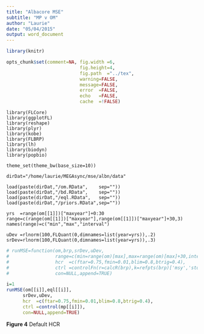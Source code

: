 ```yaml
---
title: "Albacore MSE"
subtitle: "MP v OM"
author: "Laurie"
date: "05/04/2015"
output: word_document
---
```


```r
library(knitr)

opts_chunk$set(comment=NA, fig.width =6, 
                           fig.height=4,
                           fig.path  ="../tex",
                           warning=FALSE, 
                           message=FALSE, 
                           error  =FALSE, 
                           echo   =FALSE,
                           cache  =!FALSE)
```

```rinit
library(FLCore)
library(ggplotFL)
library(reshape)
library(plyr)
library(kobe)
library(FLBRP)
library(lh)
library(biodyn)
library(popbio)

theme_set(theme_bw(base_size=10))

dirDat="/home/laurie/MEGAsync/mse/albn/data"

load(paste(dirDat,"/om.RData",    sep=""))
load(paste(dirDat,"/bd.RData",    sep=""))
load(paste(dirDat,"/eql.RData",   sep=""))
load(paste(dirDat,"/priors.RData",sep=""))

yrs  =range(om[[1]])["maxyear"]+0:30
range=c(range(om[[1]])["maxyear"],range(om[[1]])["maxyear"]+30,3)
names(range)=c("min","max","interval")  

uDev =rlnorm(100,FLQuant(0,dimnames=list(year=yrs)),.2)
srDev=rlnorm(100,FLQuant(0,dimnames=list(year=yrs)),.3)
```

```r
# runMSE=function(om,brp,srDev,uDev,
#                 range=c(min=range(om)[max],max=range(om)[max]+30,interval=3),
#                 hcr  =c(ftar=0.75,fmin=0.01,blim=0.8,btrig=0.4),
#                 ctrl =controlFn(r=calcR(brp),k=refpts(brp)['msy','stock']*2),
#                 con=NULL,append=TRUE)

i=1
runMSE(om[[i]],eql[[i]],
      srDev,uDev,
      hcr  =c(ftar=0.75,fmin=0.01,blim=0.8,btrig=0.4),
      ctrl =control(mp[[i]]),
      con=NULL,append=TRUE)
```

**Figure 4** Default HCR
